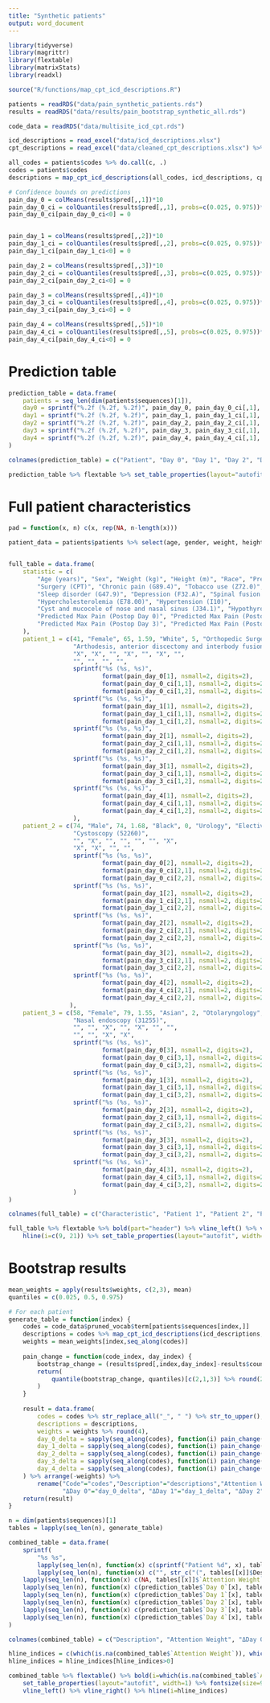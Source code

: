 ```yaml
---
title: "Synthetic patients"
output: word_document
---
```


```r
library(tidyverse)
library(magrittr)
library(flextable)
library(matrixStats)
library(readxl)

source("R/functions/map_cpt_icd_descriptions.R")

patients = readRDS("data/pain_synthetic_patients.rds")
results = readRDS("data/results/pain_bootstrap_synthetic_all.rds")

code_data = readRDS("data/multisite_icd_cpt.rds")

icd_descriptions = read_excel("data/icd_descriptions.xlsx")
cpt_descriptions = read_excel("data/cleaned_cpt_descriptions.xlsx") %>% mutate(CPTCD=as.character(CPTCD), CPTDSC=CleanedCPTDSC)

all_codes = patients$codes %>% do.call(c, .)
codes = patients$codes
descriptions = map_cpt_icd_descriptions(all_codes, icd_descriptions, cpt_descriptions)
```


```r
# Confidence bounds on predictions
pain_day_0 = colMeans(results$pred[,,1])*10
pain_day_0_ci = colQuantiles(results$pred[,,1], probs=c(0.025, 0.975))*10
pain_day_0_ci[pain_day_0_ci<0] = 0


pain_day_1 = colMeans(results$pred[,,2])*10
pain_day_1_ci = colQuantiles(results$pred[,,2], probs=c(0.025, 0.975))*10
pain_day_1_ci[pain_day_1_ci<0] = 0

pain_day_2 = colMeans(results$pred[,,3])*10
pain_day_2_ci = colQuantiles(results$pred[,,3], probs=c(0.025, 0.975))*10
pain_day_2_ci[pain_day_2_ci<0] = 0

pain_day_3 = colMeans(results$pred[,,4])*10
pain_day_3_ci = colQuantiles(results$pred[,,4], probs=c(0.025, 0.975))*10
pain_day_3_ci[pain_day_3_ci<0] = 0

pain_day_4 = colMeans(results$pred[,,5])*10
pain_day_4_ci = colQuantiles(results$pred[,,5], probs=c(0.025, 0.975))*10
pain_day_4_ci[pain_day_4_ci<0] = 0

```

# Prediction table
```r
prediction_table = data.frame(
    patients = seq_len(dim(patients$sequences)[1]),
    day0 = sprintf("%.2f (%.2f, %.2f)", pain_day_0, pain_day_0_ci[,1], pain_day_0_ci[,2]),
    day1 = sprintf("%.2f (%.2f, %.2f)", pain_day_1, pain_day_1_ci[,1], pain_day_1_ci[,2]),
    day2 = sprintf("%.2f (%.2f, %.2f)", pain_day_2, pain_day_2_ci[,1], pain_day_2_ci[,2]),
    day3 = sprintf("%.2f (%.2f, %.2f)", pain_day_3, pain_day_3_ci[,1], pain_day_3_ci[,2]),
    day4 = sprintf("%.2f (%.2f, %.2f)", pain_day_4, pain_day_4_ci[,1], pain_day_4_ci[,2])
)

colnames(prediction_table) = c("Patient", "Day 0", "Day 1", "Day 2", "Day 3", "Day 4")

prediction_table %>% flextable %>% set_table_properties(layout="autofit", width=1)
```

# Full patient characteristics
```r
pad = function(x, n) c(x, rep(NA, n-length(x)))

patient_data = patients$patients %>% select(age, gender, weight, height, race, preop_pain, surgery_service, surgery_urgency, inpatient_vs_ambulatory)


full_table = data.frame(
    statistic = c(
        "Age (years)", "Sex", "Weight (kg)", "Height (m)", "Race", "Preop Pain Score", "Surgery Service", "Surgery Urgency", "Inpatient/Outpatient", 
        "Surgery (CPT)", "Chronic pain (G89.4)", "Tobacco use (Z72.0)", "Fibromialgia (M79.7)",
        "Sleep disorder (G47.9)", "Depression (F32.A)", "Spinal fusion (M43.20)", "Opioid dependence (F11.29)",
        "Hypercholesterolemia (E78.00)", "Hypertension (I10)",
        "Cyst and mucocele of nose and nasal sinus (J34.1)", "Hypothyroidism (E03.9)",
        "Predicted Max Pain (Postop Day 0)", "Predicted Max Pain (Postop Day 1)",  "Predicted Max Pain (Postop Day 2)", 
        "Predicted Max Pain (Postop Day 3)", "Predicted Max Pain (Postop Day 4)"
    ),
    patient_1 = c(41, "Female", 65, 1.59, "White", 5, "Orthopedic Surgery", "Elective", "Inpatient",
                  "Arthodesis, anterior discectomy and interbody fusion (22552)",
                  "X", "X", "", "X", "", "X", "",
                  "", "", "", "",
                  sprintf("%s (%s, %s)",
                          format(pain_day_0[1], nsmall=2, digits=2),
                          format(pain_day_0_ci[1,1], nsmall=2, digits=2),
                          format(pain_day_0_ci[1,2], nsmall=2, digits=2)),
                  sprintf("%s (%s, %s)",
                          format(pain_day_1[1], nsmall=2, digits=2),
                          format(pain_day_1_ci[1,1], nsmall=2, digits=2),
                          format(pain_day_1_ci[1,2], nsmall=2, digits=2)),
                  sprintf("%s (%s, %s)",
                          format(pain_day_2[1], nsmall=2, digits=2),
                          format(pain_day_2_ci[1,1], nsmall=2, digits=2),
                          format(pain_day_2_ci[1,2], nsmall=2, digits=2)),
                  sprintf("%s (%s, %s)",
                          format(pain_day_3[1], nsmall=2, digits=2),
                          format(pain_day_3_ci[1,1], nsmall=2, digits=2),
                          format(pain_day_3_ci[1,2], nsmall=2, digits=2)),
                  sprintf("%s (%s, %s)",
                          format(pain_day_4[1], nsmall=2, digits=2),
                          format(pain_day_4_ci[1,1], nsmall=2, digits=2),
                          format(pain_day_4_ci[1,2], nsmall=2, digits=2))
                  ),
    patient_2 = c(74, "Male", 74, 1.68, "Black", 0, "Urology", "Elective", "Outpatient",
                  "Cystoscopy (52260)",
                  "", "X", "", "", "", "", "X",
                  "X", "X", "", "",
                  sprintf("%s (%s, %s)",
                          format(pain_day_0[2], nsmall=2, digits=2),
                          format(pain_day_0_ci[2,1], nsmall=2, digits=2),
                          format(pain_day_0_ci[2,2], nsmall=2, digits=2)),
                  sprintf("%s (%s, %s)",
                          format(pain_day_1[2], nsmall=2, digits=2),
                          format(pain_day_1_ci[2,1], nsmall=2, digits=2),
                          format(pain_day_1_ci[2,2], nsmall=2, digits=2)),
                  sprintf("%s (%s, %s)",
                          format(pain_day_2[2], nsmall=2, digits=2),
                          format(pain_day_2_ci[2,1], nsmall=2, digits=2),
                          format(pain_day_2_ci[2,2], nsmall=2, digits=2)),
                  sprintf("%s (%s, %s)",
                          format(pain_day_3[2], nsmall=2, digits=2),
                          format(pain_day_3_ci[2,1], nsmall=2, digits=2),
                          format(pain_day_3_ci[2,2], nsmall=2, digits=2)),
                  sprintf("%s (%s, %s)",
                          format(pain_day_4[2], nsmall=2, digits=2),
                          format(pain_day_4_ci[2,1], nsmall=2, digits=2),
                          format(pain_day_4_ci[2,2], nsmall=2, digits=2))
                 ),
    patient_3 = c(58, "Female", 79, 1.55, "Asian", 2, "Otolaryngology", "Non-urgent", "Inpatient",
                  "Nasal endoscopy (31255)",
                  "", "", "X", "", "X", "", "",
                  "", "", "X", "X",
                  sprintf("%s (%s, %s)",
                          format(pain_day_0[3], nsmall=2, digits=2),
                          format(pain_day_0_ci[3,1], nsmall=2, digits=2),
                          format(pain_day_0_ci[3,2], nsmall=2, digits=2)),
                  sprintf("%s (%s, %s)",
                          format(pain_day_1[3], nsmall=2, digits=2),
                          format(pain_day_1_ci[3,1], nsmall=2, digits=2),
                          format(pain_day_1_ci[3,2], nsmall=2, digits=2)),
                  sprintf("%s (%s, %s)",
                          format(pain_day_2[3], nsmall=2, digits=2),
                          format(pain_day_2_ci[3,1], nsmall=2, digits=2),
                          format(pain_day_2_ci[3,2], nsmall=2, digits=2)),
                  sprintf("%s (%s, %s)",
                          format(pain_day_3[3], nsmall=2, digits=2),
                          format(pain_day_3_ci[3,1], nsmall=2, digits=2),
                          format(pain_day_3_ci[3,2], nsmall=2, digits=2)),
                  sprintf("%s (%s, %s)",
                          format(pain_day_4[3], nsmall=2, digits=2),
                          format(pain_day_4_ci[3,1], nsmall=2, digits=2),
                          format(pain_day_4_ci[3,2], nsmall=2, digits=2))
                  )
)

colnames(full_table) = c("Characteristic", "Patient 1", "Patient 2", "Patient 3")

full_table %>% flextable %>% bold(part="header") %>% vline_left() %>% vline_right() %>%
    hline(i=c(9, 21)) %>% set_table_properties(layout="autofit", width=1)
```

# Bootstrap results
```r
mean_weights = apply(results$weights, c(2,3), mean)
quantiles = c(0.025, 0.5, 0.975)

# For each patient
generate_table = function(index) {
    codes = code_data$pruned_vocab$term[patients$sequences[index,]] 
    descriptions = codes %>% map_cpt_icd_descriptions(icd_descriptions, cpt_descriptions)
    weights = mean_weights[index,seq_along(codes)]
    
    pain_change = function(code_index, day_index) {
        bootstrap_change = (results$pred[,index,day_index]-results$counterfactuals[,index,code_index,day_index])*10
        return(
            quantile(bootstrap_change, quantiles)[c(2,1,3)] %>% round(2) %>% as.list %>% do.call(function(...) sprintf("%.2f (%.2f, %.2f)", ...), .)
        )
    }
    
    result = data.frame(
        codes = codes %>% str_replace_all("_", " ") %>% str_to_upper(),
        descriptions = descriptions,
        weights = weights %>% round(4),
        day_0_delta = sapply(seq_along(codes), function(i) pain_change(i,1)),
        day_1_delta = sapply(seq_along(codes), function(i) pain_change(i,2)),
        day_2_delta = sapply(seq_along(codes), function(i) pain_change(i,3)),
        day_3_delta = sapply(seq_along(codes), function(i) pain_change(i,4)),
        day_4_delta = sapply(seq_along(codes), function(i) pain_change(i,5))
    ) %>% arrange(-weights) %>%
        rename("Code"="codes","Description"="descriptions","Attention Weight"="weights",
               "ΔDay 0"="day_0_delta", "ΔDay 1"="day_1_delta", "ΔDay 2"="day_2_delta", "ΔDay 3"="day_3_delta", "ΔDay 4"="day_4_delta")
    return(result)
}
```

```r
n = dim(patients$sequences)[1]
tables = lapply(seq_len(n), generate_table)

combined_table = data.frame(
    sprintf(
        "%s %s", 
        lapply(seq_len(n), function(x) c(sprintf("Patient %d", x), tables[[x]]$Code)) %>% do.call(c, .),
        lapply(seq_len(n), function(x) c("", str_c("(", tables[[x]]$Description, ")"))) %>% do.call(c, .)), 
    lapply(seq_len(n), function(x) c(NA, tables[[x]]$`Attention Weight`)) %>% do.call(c, .), 
    lapply(seq_len(n), function(x) c(prediction_table$`Day 0`[x], tables[[x]]$`ΔDay 0`)) %>% do.call(c, .),
    lapply(seq_len(n), function(x) c(prediction_table$`Day 1`[x], tables[[x]]$`ΔDay 1`)) %>% do.call(c, .),
    lapply(seq_len(n), function(x) c(prediction_table$`Day 2`[x], tables[[x]]$`ΔDay 2`)) %>% do.call(c, .),
    lapply(seq_len(n), function(x) c(prediction_table$`Day 3`[x], tables[[x]]$`ΔDay 3`)) %>% do.call(c, .),
    lapply(seq_len(n), function(x) c(prediction_table$`Day 4`[x], tables[[x]]$`ΔDay 4`)) %>% do.call(c, .)
)

colnames(combined_table) = c("Description", "Attention Weight", "ΔDay 0", "ΔDay 1", "ΔDay 2", "ΔDay 3", "ΔDay 4")

hline_indices = c(which(is.na(combined_table$`Attention Weight`)), which(is.na(combined_table$`Attention Weight`))-1)
hline_indices = hline_indices[hline_indices>0]

combined_table %>% flextable() %>% bold(i=which(is.na(combined_table$`Attention Weight`))) %>% 
    set_table_properties(layout="autofit", width=1) %>% fontsize(size=9, part='all') %>%
    vline_left() %>% vline_right() %>% hline(i=hline_indices)
```

